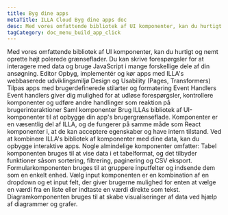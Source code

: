 ```yaml
---
title: Byg dine apps
metaTitle: ILLA Cloud Byg dine apps doc
desc: Med vores omfattende bibliotek af UI komponenter, kan du hurtigt og nemt oprette højt polerede grænseflader med ILLA Cloud.
tagCategory: doc_menu_build_app_click
---
```


Med vores omfattende bibliotek af UI komponenter, kan du hurtigt og nemt oprette højt polerede grænseflader. Du kan skrive forespørgsler for at interagere med data og bruge JavaScript i mange forskellige dele af din ansøgning.
Editor
Opbyg, implementér og kør apps med ILLA's webbaserede udviklingsmiljø 
Design og Usability (Pages, Transformers)
Tilpas apps med brugerdefinerede stilarter og formatering
Event Handlers 
Event handlers giver dig mulighed for at udløse forespørgsler, kontrollere komponenter og udføre andre handlinger som reaktion på brugerinteraktioner
Saml komponenter
Brug ILLAs bibliotek af UI-komponenter til at opbygge din app's brugergrænseflade.
Komponenter er en væsentlig del af ILLA, og de fungerer på samme måde som React komponenter i, at de kan acceptere egenskaber og have intern tilstand. Ved at kombinere ILLA's bibliotek af komponenter med dine data, kan du opbygge interaktive apps.
Nogle almindelige komponenter omfatter:
Tabel komponenten bruges til at vise data i et tabelformat, og det tilbyder funktioner såsom sortering, filtrering, paginering og CSV eksport. 
Formularkomponenten bruges til at gruppere inputfelter og indsende dem som en enkelt enhed. 
Vælg input komponenten er en kombination af en dropdown og et input felt, der giver brugerne mulighed for enten at vælge en værdi fra en liste eller indtaste en værdi direkte som tekst. 
Diagramkomponenten bruges til at skabe visualiseringer af data ved hjælp af diagrammer og grafer.
